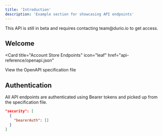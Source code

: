 ```yaml
---
title: 'Introduction'
description: 'Example section for showcasing API endpoints'
---
```


<Note>
  This API is still in beta and requires contacting team@durio.io to get access.
</Note>

## Welcome

<Card
  title="Account Store Endpoints"
  icon="leaf"
  href="api-reference/openapi.json"
>
  View the OpenAPI specification file
</Card>

## Authentication

All API endpoints are authenticated using Bearer tokens and picked up from the specification file.

```json
"security": [
  {
    "bearerAuth": []
  }
]
```
